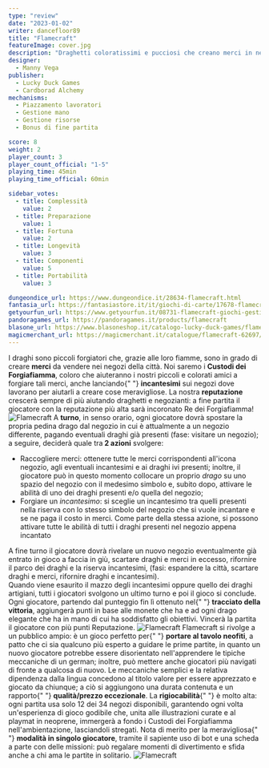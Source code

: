 ```yaml
---
type: "review"
date: "2023-01-02"
writer: dancefloor89
title: "Flamecraft"
featureImage: cover.jpg
description: "Draghetti coloratissimi e pucciosi che creano merci in negozi incantati"
designer:
  - Manny Vega
publisher:
  - Lucky Duck Games
  - Cardborad Alchemy
mechanisms:
  - Piazzamento lavoratori
  - Gestione mano
  - Gestione risorse
  - Bonus di fine partita

score: 8
weight: 2
player_count: 3
player_count_official: "1-5"
playing_time: 45min
playing_time_official: 60min

sidebar_votes:
  - title: Complessità
    value: 2
  - title: Preparazione
    value: 1
  - title: Fortuna
    value: 2
  - title: Longevità
    value: 3
  - title: Componenti
    value: 5
  - title: Portabilità
    value: 3

dungeondice_url: https://www.dungeondice.it/28634-flamecraft.html
fantasia_url: https://fantasiastore.it/it/giochi-di-carte/17678-flamecraft.html
getyourfun_url: https://www.getyourfun.it/08731-flamecraft-giochi-gestionali.html
pandoragames_url: https://pandoragames.it/products/flamecraft
blasone_url: https://www.blasoneshop.it/catalogo-lucky-duck-games/flamecraft-200-bustine-protettive-omaggio-507-2523
magicmerchant_url: https://magicmerchant.it/catalogue/flamecraft-62697/
---
```


<Setting>
  I draghi sono piccoli forgiatori che, grazie alle loro fiamme, sono in grado
  di creare <strong>merci</strong> da vendere nei negozi della città. Noi saremo
  i <strong>Custodi dei Forgiafiamma</strong>, coloro che aiuteranno i nostri
  piccoli e colorati amici a forgiare tali merci, anche lanciando{" "}
  <strong>incantesimi</strong> sui negozi dove lavorano per aiutarli a creare
  cose meravigliose. La nostra <strong>reputazione</strong> crescerà sempre di
  più aiutando draghetti e negozianti: a fine partita il giocatore con la
  reputazione più alta sarà incoronato Re dei Forgiafiamma!
</Setting>

<img src="./game1.jpg" alt="Flamecraft" />

<Rules>
  A <strong>turno</strong>, in senso orario, ogni giocatore dovrà spostare la
  propria pedina drago dal negozio in cui è attualmente a un negozio differente,
  pagando eventuali draghi già presenti (fase: visitare un negozio); a seguire,
  deciderà quale tra<strong> 2 azioni</strong> svolgere:
  <ul>
    <li>
      Raccogliere merci: ottenere tutte le merci corrispondenti all'icona
      negozio, agli eventuali incantesimi e ai draghi ivi presenti; inoltre, il
      giocatore può in questo momento collocare un proprio <em>drago</em> su uno
      spazio del negozio con il medesimo simbolo e, subito dopo, attivare le
      abilità di uno dei draghi presenti e/o quella del negozio;
    </li>
    <li>
      Forgiare un <em>incantesimo</em>: si sceglie un incantesimo tra quelli
      presenti nella riserva con lo stesso simbolo del negozio che si vuole
      incantare e se ne paga il costo in merci. Come parte della stessa azione,
      si possono attivare tutte le abilità di tutti i draghi presenti nel
      negozio appena incantato
    </li>
  </ul>
  A fine turno il giocatore dovrà rivelare un nuovo negozio eventualmente già
  entrato in gioco a faccia in giù, scartare draghi e merci in eccesso,
  rifornire il parco dei draghi e la riserva incantesimi, (fasi: espandere la
  città, scartare draghi e merci, rifornire draghi e incantesimi).
  <br />
  Quando viene esaurito il mazzo degli incantesimi oppure quello dei draghi
  artigiani, tutti i giocatori svolgono un ultimo turno e poi il gioco si
  conclude. Ogni giocatore, partendo dal punteggio fin lì ottenuto nel{" "}
  <strong>tracciato della vittoria</strong>, aggiungerà punti in base alle
  monete che ha e ad ogni drago elegante che ha in mano di cui ha soddisfatto
  gli obiettivi. Vincerà la partita il giocatore con più punti Reputazione.
</Rules>

<img src="./game2.jpg" alt="Flamecraft" />

<Feedback>
  Flamecraft si rivolge a un pubblico ampio: è un gioco perfetto per{" "}
  <strong>portare al tavolo neofiti</strong>, a patto che ci sia qualcuno più
  esperto a guidare le prime partite, in quanto un nuovo giocatore potrebbe
  essere disorientato nell'apprendere le tipiche meccaniche di un german;
  inoltre, può mettere anche giocatori più navigati di fronte a qualcosa di
  nuovo. Le meccaniche semplici e la relativa dipendenza dalla lingua concedono
  al titolo valore per essere apprezzato e giocato da chiunque; a ciò si
  aggiungono una durata contenuta e un rapporto{" "}
  <strong>qualità/prezzo eccezionale</strong>. La <strong>rigiocabilità</strong>{" "}
  è molto alta: ogni partita usa solo 12 dei 34 negozi disponibili, garantendo
  ogni volta un'esperienza di gioco godibile che, unita alle illustrazioni
  curate e al playmat in neoprene, immergerà a fondo i Custodi dei Forgiafiamma
  nell'ambientazione, lasciandoli stregati. Nota di merito per la meravigliosa{" "}
  <strong>modalità in singolo giocatore</strong>, tramite il sapiente uso di bot
  e una scheda a parte con delle missioni: può regalare momenti di divertimento
  e sfida anche a chi ama le partite in solitario.
</Feedback>

<img src="./game3.jpg" alt="Flamecraft" />
